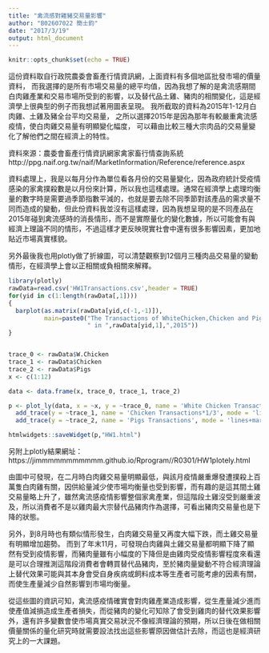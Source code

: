 ```yaml
---
title: "禽流感對雞豬交易量影響"
author: "B02607022 簡士鈞"
date: "2017/3/19"
output: html_document
---
```


```r
knitr::opts_chunk$set(echo = TRUE)
```

這份資料取自行政院農委會畜產行情資訊網，上面資料有多個地區批發市場的價量資料，
而我選擇的是所有市場交易量的總平均值，因為我想了解的是禽流感期間白肉雞產業和交易市場所受到的影響，以及替代品土雞、豬肉的相關變化，這是經濟學上很典型的例子而我想試著用圖表呈現。
我所截取的資料為2015年1-12月白肉雞、土雞及豬全台平均交易量，
之所以選擇2015年是因為那年有較嚴重禽流感疫情，使白肉雞交易量有明顯變化幅度，
可以藉由比較三種大宗肉品的交易量變化了解他們之間在經濟上的特性。

資料來源：農委會畜產行情資訊網家禽家畜行情查詢系統 http://ppg.naif.org.tw/naif/MarketInformation/Reference/reference.aspx

資料處理上，我是以每月分作為單位看各月份的交易量變化，因為政府統計受疫情感染的家禽撲殺數是以月份來計算，所以我也這樣處理。通常在經濟學上處理均衡量的數字時是需要過季節指數平減的，也就是要去除不同季節對該產品的需求量不同而造成的變動，但此份資料我並沒有這樣處理，因為我想呈現的是不同產品在2015年碰到禽流感時的消長情形，而不是實際量化的變化數據，所以可能會有與經濟上理論不同的情形，不過這樣才更反映現實社會中還有很多影響因素，更加地貼近市場真實樣貌。

另外最後我也用plotly做了折線圖，可以清楚觀察到12個月三種肉品交易量的變動情形，在經濟學上會以正相關或負相關來解釋。

```r
library(plotly)
rawData=read.csv('HW1Transactions.csv',header = TRUE)
for(yid in c(1:length(rawData[,1])))
{
  barplot(as.matrix(rawData[yid,c(-1,-1)]),
          main=paste0("The Transactions of WhiteChicken,Chicken and Pigs",
                      " in ",rawData[yid,1],",2015"))
}


trace_0 <- rawData$W.Chicken
trace_1 <- rawData$Chicken
trace_2 <- rawData$Pigs
x <- c(1:12)

data <- data.frame(x, trace_0, trace_1, trace_2)

p <- plot_ly(data, x = ~x, y = ~trace_0, name = 'White Chicken Transactions', type = 'scatter', mode = 'lines') %>%
  add_trace(y = ~trace_1, name = 'Chicken Transactions*1/3', mode = 'lines+markers') %>%
  add_trace(y = ~trace_2, name = 'Pigs Transactions', mode = 'lines+markers') 

htmlwidgets::saveWidget(p,"HW1.html")
```

另附上plotly結果網址：https://jimmmmmmmmmmm.github.io/Rprogram//R0301/HW1plotely.html
  
  由圖中可發現，在二月時白肉雞交易量明顯最低，與該月疫情嚴重爆發遭撲殺上百萬隻白肉雞有關，因供給量減少使市場均衡量也受到影響，而有趣的是這其間土雞交易量略上升了，雖然禽流感疫情影響整個家禽產業，但這階段土雞沒受到嚴重波及，所以消費者不是以雞肉最大宗替代品豬肉作為選擇，可看出豬肉交易量也是下降的狀態。
  
  另外，到8月時也有類似情形發生，白肉雞交易量又再度大幅下跌，而土雞交易量有明顯增加趨勢。
  而到了年末11月，可發現白肉雞與土雞交易量都明顯下降了顯然有受到疫情影響，而豬肉量雖有小幅度的下降但是由雞肉受疫情影響程度來看還是可以合理推測這階段消費者會轉買替代品豬肉，至於豬肉量變動不符合經濟理論上替代效果可能與其本身會受自身疾病或飼料成本等生產者可能考慮的因素有關，而使生產量減少自然影響到市場均衡量。
  
  從這些圖的資訊可知，禽流感疫情確實會對肉雞產業造成影響，從生產量減少進而使產值減損造成生產者損失，而從豬肉的變化可知除了會受到雞肉的替代效果影響外，還有許多變數會使市場真實交易狀況不像經濟理論的預期，所以日後在做相關價量關係的量化研究時就需要設法找出這些影響原因做估計去除，而這也是經濟研究上的一大課題。